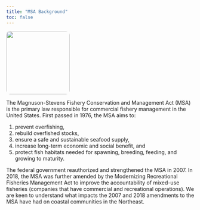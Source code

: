 ```yaml
---
title: "MSA Background"
toc: false
---
```



<img src="images/MSAinfographic.png" style="width: 170px; border-radius: 10px;">
</p>

<p>The Magnuson-Stevens Fishery Conservation and Management Act (MSA) is the primary law responsible for commercial fishery management in the United States. First passed in 1976, the MSA aims to: </p>
   1. prevent overfishing, 
   2. rebuild overfished stocks, 
   3. ensure a safe and sustainable seafood supply, 
   4. increase long-term economic and social benefit, and 
   5. <span style="color:dark grey">protect fish habitats needed for spawning, breeding, feeding, and growing to maturity.</span>

<p>The federal government reauthorized and strengthened the MSA in 2007. In 2018, the MSA was further amended by the Modernizing Recreational Fisheries Management Act to improve the accountability of mixed-use fisheries (companies that have commercial and recreational operations). We are keen to understand what impacts the 2007 and 2018 amendments to the MSA have had on coastal communities in the Northeast. </p>

</div>
